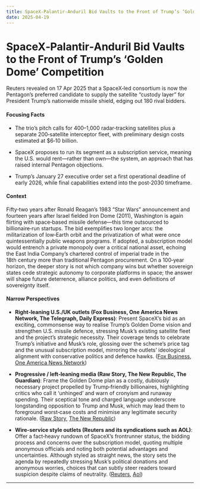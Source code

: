 ```yaml
---
title: SpaceX‑Palantir‑Anduril Bid Vaults to the Front of Trump’s ‘Golden Dome’ Competition
date: 2025-04-19
---
```


# SpaceX‑Palantir‑Anduril Bid Vaults to the Front of Trump’s ‘Golden Dome’ Competition

Reuters revealed on 17 Apr 2025 that a SpaceX‑led consortium is now the Pentagon’s preferred candidate to supply the satellite “custody layer” for President Trump’s nationwide missile shield, edging out 180 rival bidders.

#### Focusing Facts

- The trio’s pitch calls for 400–1,000 radar‑tracking satellites plus a separate 200‑satellite interceptor fleet, with preliminary design costs estimated at $6‑10 billion.

- SpaceX proposes to run its segment as a subscription service, meaning the U.S. would rent—rather than own—the system, an approach that has raised internal Pentagon objections.

- Trump’s January 27 executive order set a first operational deadline of early 2026, while final capabilities extend into the post‑2030 timeframe.

#### Context

Fifty‑two years after Ronald Reagan’s 1983 “Star Wars” announcement and fourteen years after Israel fielded Iron Dome (2011), Washington is again flirting with space‑based missile defense—this time outsourced to billionaire‑run startups.  The bid exemplifies two longer arcs: the militarization of low‑Earth orbit and the privatization of what were once quintessentially public weapons programs.  If adopted, a subscription model would entrench a private monopoly over a critical national asset, echoing the East India Company’s chartered control of imperial trade in the 18th century more than traditional Pentagon procurement.  On a 100‑year horizon, the deeper story is not which company wins but whether sovereign states cede strategic autonomy to corporate platforms in space; the answer will shape future deterrence, alliance politics, and even definitions of sovereignty itself.

#### Narrow Perspectives

- **Right‑leaning U.S./UK outlets (Fox Business, One America News Network, The Telegraph, Daily Express)**: Present SpaceX’s bid as an exciting, commonsense way to realise Trump’s Golden Dome vision and strengthen U.S. missile defence, stressing Musk’s existing satellite fleet and the project’s strategic necessity. Their coverage tends to celebrate Trump’s initiative and Musk’s role, glossing over the scheme’s price tag and the unusual subscription model, mirroring the outlets’ ideological alignment with conservative politics and defence hawks. ([Fox Business](https://www.foxbusiness.com/politics/spacex-its-partners-emerge-frontrunners-build-part-trumps-golden-dome-project-report), [One America News Network](https://www.oann.com/newsroom/spacex-considered-current-frontrunner-to-acquire-trumps-golden-dome-missile-defense-contract/))

- **Progressive / left‑leaning media (Raw Story, The New Republic, The Guardian)**: Frame the Golden Dome plan as a costly, dubiously necessary project propelled by Trump‑friendly billionaires, highlighting critics who call it ‘unhinged’ and warn of cronyism and runaway spending. Their sceptical tone and charged language underscore longstanding opposition to Trump and Musk, which may lead them to foreground worst‑case costs and minimise any legitimate security rationale. ([Raw Story](https://www.rawstory.com/trump-golden-dome-spacex-2671791023/), [The New Republic](https://newrepublic.com/post/194098/elon-musk-unhinged-plan-donald-trump-missile-defense-spacex))

- **Wire‑service style outlets (Reuters and its syndications such as AOL)**: Offer a fact‑heavy rundown of SpaceX’s frontrunner status, the bidding process and concerns over the subscription model, quoting multiple anonymous officials and noting both potential advantages and uncertainties. Although styled as straight news, the story sets the agenda by repeatedly stressing Musk’s political donations and anonymous worries, choices that can subtly steer readers toward suspicion despite claims of neutrality. ([Reuters](https://www.reuters.com/business/aerospace-defense/musks-spacex-is-frontrunner-build-trumps-golden-dome-missile-shield-2025-04-17/), [Aol](https://www.aol.com/exclusive-musks-spacex-frontrunner-build-100440903.html))

---
